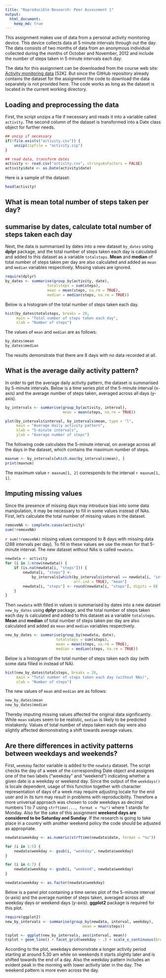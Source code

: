 ```yaml
---
title: "Reproducible Research: Peer Assessment 1"
output: 
  html_document:
    keep_md: true
---
```


This assignment makes use of data from a personal activity monitoring device. This device collects data at 5 minute intervals through out the day. The data consists of two months of data from an anonymous individual collected during the months of October and November, 2012 and include the number of steps taken in 5 minute intervals each day.

The data for this assignment can be downloaded from the course web
site: [Activity monitoring data](https://d396qusza40orc.cloudfront.net/repdata%2Fdata%2Factivity.zip) [52K]. But since the GitHub repository already contains the dataset for the assignment the code to download the data separately is not provided here. The code works as long as the dataset is located in the current working directory.

## Loading and preprocessing the data

First, the script unzips a file if necessary and reads it into a variable called `activity`. The second column of the dataset is transformed into a Date class object for further needs.

```r
## unzip if necessary
if(!file.exists("activity.csv")) {
    unzip(zipfile = "activity.zip")
}

## read data, transform dates
activity <- read.csv("activity.csv", stringsAsFactors = FALSE)
activity$date <- as.Date(activity$date)
```

Here is a sample of the dataset:

```r
head(activity)
```

## What is mean total number of steps taken per day?
## summarise by dates, calculate total number of steps taken each day

Next, the data is summarised by dates into a new dataset `by_dates` using **dplyr** package, and the total number of steps taken each day is calculated and added to this dataset as a variable `totalsteps`. **Mean** and **median** of total number of steps taken per day are also calculated and added as `mean` and `median` variables respectively. Missing values are ignored.

```r
require(dplyr)
by_dates <- summarise(group_by(activity, date), 
                   totalsteps = sum(steps), 
                   mean = mean(steps, na.rm = TRUE), 
                   median = median(steps, na.rm = TRUE))
```

Below is a histogram of the total number of steps taken each day.

```r
hist(by_dates$totalsteps, breaks = 20, 
     main = "Total number of steps taken each day",
     xlab = "Number of steps")
```

The values of `mean` and `median` are as follows:

```r
by_dates$mean
by_dates$median
```

The results demonstrate that there are 8 days with no data recorded at all.

## What is the average daily activity pattern?

In order to get the average daily activity pattern, the dataset is summarised by 5-minute intervals. Below is a time series plot of the 5-minute interval (x-axis) and the average number of steps taken, averaged across all days (y-axis).

```r
by_intervals <- summarise(group_by(activity, interval),
                          mean = mean(steps, na.rm = TRUE))

plot(by_intervals$interval, by_intervals$mean, type = "l",
     main = "Average daily activity pattern",
     xlab = "5-minute intervals", 
     ylab = "Average number of steps")
```

The following code calculates the 5-minute interval, on average across all the days in the dataset, which contains the maximum number of steps.

```r
maxnum <- by_intervals[which.max(by_intervals$mean), ]
print(maxnum)
```

The maximum value `r maxnum[1, 2]` corresponds to the interval `r maxnum[1, 1]`.

## Imputing missing values

Since the presence of missing days may introduce bias into some data manipulation, it may be necessary to fill in some values instead of NAs. First, let's calculate the total number of missing values in the dataset.

```r
removeNA <- complete.cases(activity)
sum(!removeNA)

```

`r sum(!removeNA)` missing values correspond to 8 days with missing data (288 intervals per day). To fill in these values we use the mean for that 5-minute interval. The new dataset without NAs is called `newdata`.

```r
newdata <- activity
for (i in 1:nrow(newdata)) {
    if (is.na(newdata[i, "steps"])) {
        newdata[i, "steps"] <- 
            by_intervals[which(by_intervals$interval == newdata[i, "interval"],
                               arr.ind = TRUE), "mean"]
        newdata[i, "steps"] <- round(newdata[i, "steps"], digits = 0)
    }
}
```

Then `newdata` with filled in values is summarised by dates into a new dataset `new_by_dates` using **dplyr** package, and the total number of steps taken each day is calculated and added to this dataset as a variable `totalsteps`. **Mean** and **median** of total number of steps taken per day are also calculated and added as `mean` and `median` variables respectively.

```r
new_by_dates <- summarise(group_by(newdata, date), 
                       totalsteps = sum(steps), 
                       mean = mean(steps, na.rm = TRUE), 
                       median = median(steps, na.rm = TRUE))
```

Below is a histogram of the total number of steps taken each day (with some data filled in instead of NA).

```r
hist(new_by_dates$totalsteps, breaks = 20, 
     main = "Total number of steps taken each day (without NAs)",
     xlab = "Number of steps")
```

The new values of `mean` and `median` are as follows:

```r
new_by_dates$mean
new_by_dates$median
```

Thereby imputing missing values affected the original data significantly. While `mean` values seem to be realistic, `median` is likely to be predicted  mistakenly. Values of total number of steps taken each day were also slightly affected demonstrating a shift towards average values.

## Are there differences in activity patterns between weekdays and weekends?

First, `weekday` factor variable is added to the `newdata` dataset. The script checks the day of a week of the corresponding Date object and assignes one of the two labels ("weekday" and "weekend") indicating whether a given date is a weekday or weekend day. Since the output of the `weekdays()` is locale dependent, usage of this function together with character representation of days of a week may require adjusting locale for the end user and in its turn may result in problems with reproducibility. Therefore a more universal approach was chosen to code weekdays as decimal numbers 1 to 7 using `strftime(..., format = "%u")` where 1 stands for Monday. Also for the sake of this assignment **weekend days are considered to be Saturday and Sunday**. If the research is going to take place in a country with another weekend policy the code should be adjusted as appropriate.


```r
newdata$weekday <- as.numeric(strftime(newdata$date, format = "%u"))

for (i in 1:5) {
    newdata$weekday <- gsub(i, "weekday", newdata$weekday)
}

for (i in 6:7) {
    newdata$weekday <- gsub(i, "weekend", newdata$weekday)
}

newdata$weekday <- as.factor(newdata$weekday)
```

Below is a panel plot containing a time series plot of the 5-minute interval (x-axis) and the average number of steps taken, averaged across all weekday days or weekend days (y-axis). **ggplot2** package is required for this plot.

```r
require(ggplot2)
new_by_intervals <- summarise(group_by(newdata, interval, weekday), 
                                   mean = mean(steps))

tsplot <- ggplot(new_by_intervals, aes(interval, mean))
tsplot + geom_line() + facet_grid(weekday ~ .) + scale_x_continuous(breaks = pretty(new_by_intervals$interval, n = 12))
```

According to the plot, weekdays demonstrate a longer activity period starting at around 5.30 am while on weekends it starts slightly later and is shifted towards the end of a day. Also the weekday pattern includes an evident peak in the morning with lower activity later in the day. The weekend pattern is more even across the day.

